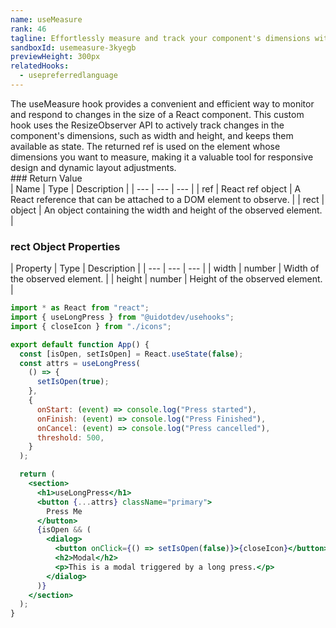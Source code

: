 ```yaml
---
name: useMeasure
rank: 46
tagline: Effortlessly measure and track your component's dimensions with useMeasure.
sandboxId: usemeasure-3kyegb
previewHeight: 300px
relatedHooks:
  - usepreferredlanguage
---
```



<HookDescription name={frontmatter.name}>
  The useMeasure hook provides a convenient and efficient way to monitor and
  respond to changes in the size of a React component. This custom hook uses the
  ResizeObserver API to actively track changes in the component's dimensions,
  such as width and height, and keeps them available as state. The returned ref
  is used on the element whose dimensions you want to measure, making it a
  valuable tool for responsive design and dynamic layout adjustments.
</HookDescription>

<div class="reference">
  ### Return Value

  <div class="table-container">
  | Name | Type | Description |
  | --- | --- | --- |
  | ref | React ref object | A React reference that can be attached to a DOM element to observe. |
  | rect | object | An object containing the width and height of the observed element. |
  </div>

  ### rect Object Properties

  <div class="table-container">
  | Property | Type | Description |
  | --- | --- | --- |
  | width | number | Width of the observed element. |
  | height | number | Height of the observed element. |
  </div>
</div>

<CodePreview
  sandboxId={frontmatter.sandboxId}
  previewHeight={frontmatter.previewHeight}
/>

<StaticCodeContainer>

```jsx
import * as React from "react";
import { useLongPress } from "@uidotdev/usehooks";
import { closeIcon } from "./icons";

export default function App() {
  const [isOpen, setIsOpen] = React.useState(false);
  const attrs = useLongPress(
    () => {
      setIsOpen(true);
    },
    {
      onStart: (event) => console.log("Press started"),
      onFinish: (event) => console.log("Press Finished"),
      onCancel: (event) => console.log("Press cancelled"),
      threshold: 500,
    }
  );

  return (
    <section>
      <h1>useLongPress</h1>
      <button {...attrs} className="primary">
        Press Me
      </button>
      {isOpen && (
        <dialog>
          <button onClick={() => setIsOpen(false)}>{closeIcon}</button>
          <h2>Modal</h2>
          <p>This is a modal triggered by a long press.</p>
        </dialog>
      )}
    </section>
  );
}
```

</StaticCodeContainer>
